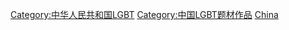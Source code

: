 [[Category:中华人民共和国LGBT|Category:中华人民共和国LGBT]]
[[Category:中国LGBT题材作品|Category:中国LGBT题材作品]]
[[Category:各國LGBT相關電視節目|China]]